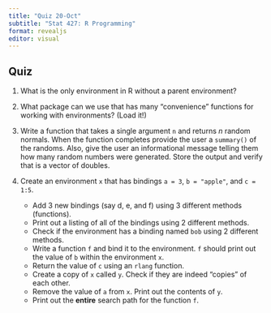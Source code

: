```yaml
---
title: "Quiz 20-Oct"
subtitle: "Stat 427: R Programming"
format: revealjs
editor: visual
---
```


## Quiz {.smaller}

1. What is the only environment in R without a parent environment?

2. What package can we use that has many "convenience" functions for working with environments? (Load it!)

3. Write a function that takes a single argument `n` and returns *n* random normals. When the function completes provide the user a `summary()` of the randoms. Also, give the user an informational message telling them how many random numbers were generated. Store the output and verify that is a vector of doubles.

4. Create an environment `x` that has bindings `a = 3`, `b = "apple"`, and `c = 1:5`.
    - Add 3 new bindings (say d, e, and f) using 3 different methods (functions).
    - Print out a listing of all of the bindings using 2 different methods.
    - Check if the environment has a binding named `bob` using 2 different methods.
    - Write a function `f` and bind it to the environment. `f` should print out the value of `b` within the environment `x`.
    - Return the value of `c` using an `rlang` function.
    - Create a copy of `x` called `y`. Check if they are indeed "copies" of each other.
    - Remove the value of `a` from `x`. Print out the contents of `y`.
    - Print out the **entire** search path for the function `f`.
    
